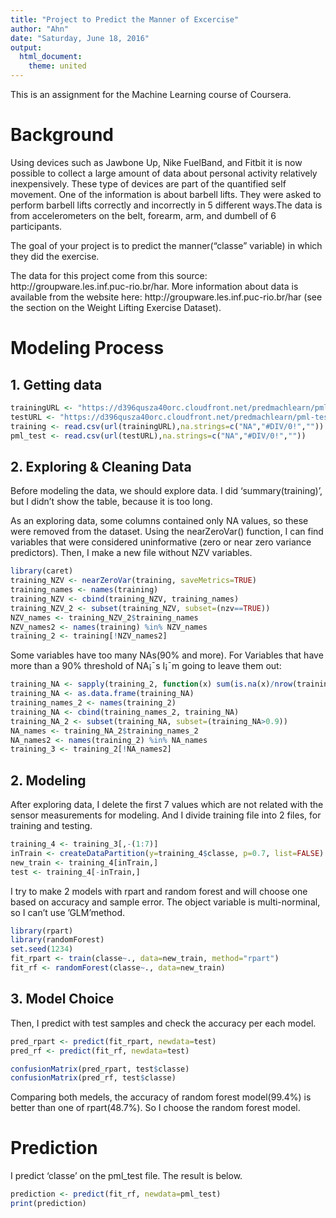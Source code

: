 ---
title: "Project to Predict the Manner of Excercise"
author: "Ahn"
date: "Saturday, June 18, 2016"
output:
  html_document:
    theme: united
---

This is an assignment for the Machine Learning course of Coursera. 

# Background
Using devices such as Jawbone Up, Nike FuelBand, and Fitbit it is now possible to collect a large amount of data about personal activity relatively inexpensively. These type of devices are part of the quantified self movement. 
One of the information is about barbell lifts. They were asked to perform barbell lifts correctly and incorrectly in 5 different ways.The data is from accelerometers on the belt, forearm, arm, and dumbell of 6 participants.

The goal of your project is to predict the manner("classe" variable) in which they did the exercise. 

The data for this project come from this source: http://groupware.les.inf.puc-rio.br/har. More information about data is available from the website here: http://groupware.les.inf.puc-rio.br/har (see the section on the Weight Lifting Exercise Dataset).

# Modeling Process

## 1. Getting data

```{r}
trainingURL <- "https://d396qusza40orc.cloudfront.net/predmachlearn/pml-training.csv"
testURL <- "https://d396qusza40orc.cloudfront.net/predmachlearn/pml-testing.csv"
training <- read.csv(url(trainingURL),na.strings=c("NA","#DIV/0!",""))
pml_test <- read.csv(url(testURL),na.strings=c("NA","#DIV/0!",""))
```

## 2. Exploring & Cleaning Data

Before modeling the data, we should explore data. I did 'summary(training)', but I didn't show the table, because it is too long. 

As an exploring data, some columns contained only NA values, so these were removed from the dataset. Using the nearZeroVar() function, I can find variables that were considered uninformative (zero or near zero variance predictors). Then, I make a new file without NZV variables. 
```{r}
library(caret)
training_NZV <- nearZeroVar(training, saveMetrics=TRUE)
training_names <- names(training)
training_NZV <- cbind(training_NZV, training_names)
training_NZV_2 <- subset(training_NZV, subset=(nzv==TRUE))
NZV_names <- training_NZV_2$training_names
NZV_names2 <- names(training) %in% NZV_names
training_2 <- training[!NZV_names2]
```

Some variables have too many NAs(90% and more). For Variables that have more than a 90% threshold of NA¡¯s I¡¯m going to leave them out:
```{r}
training_NA <- sapply(training_2, function(x) sum(is.na(x)/nrow(training_2)))
training_NA <- as.data.frame(training_NA)
training_names_2 <- names(training_2)
training_NA <- cbind(training_names_2, training_NA)
training_NA_2 <- subset(training_NA, subset=(training_NA>0.9))
NA_names <- training_NA_2$training_names_2
NA_names2 <- names(training_2) %in% NA_names
training_3 <- training_2[!NA_names2]
```


## 2. Modeling

After exploring data, I delete the first 7 values which are not related with the sensor measurements for modeling. And I divide training file into 2 files, for training and testing. 
```{r}
training_4 <- training_3[,-(1:7)]
inTrain <- createDataPartition(y=training_4$classe, p=0.7, list=FALSE)
new_train <- training_4[inTrain,]
test <- training_4[-inTrain,]
```

I try to make 2 models with rpart and random forest and will choose one based on accuracy and sample error. The object variable is multi-norminal, so I can't use 'GLM'method.

```{r}
library(rpart)
library(randomForest)
set.seed(1234)
fit_rpart <- train(classe~., data=new_train, method="rpart")
fit_rf <- randomForest(classe~., data=new_train)
```

## 3. Model Choice

Then, I predict with test samples and check the accuracy per each model.  

```{r}
pred_rpart <- predict(fit_rpart, newdata=test)
pred_rf <- predict(fit_rf, newdata=test)

confusionMatrix(pred_rpart, test$classe)
confusionMatrix(pred_rf, test$classe)
```

Comparing both medels, the accuracy of random forest model(99.4%) is better than one of rpart(48.7%). So I choose the random forest model. 

# Prediction

I predict 'classe' on the pml_test file. 
The result is below. 

```{r}
prediction <- predict(fit_rf, newdata=pml_test)
print(prediction)
```
